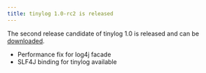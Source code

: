 ```yaml
---
title: tinylog 1.0-rc2 is released
---
```


The second release candidate of tinylog 1.0 is released and can be [downloaded](/v2/download/).

* Performance fix for log4j facade
* SLF4J binding for tinylog available
